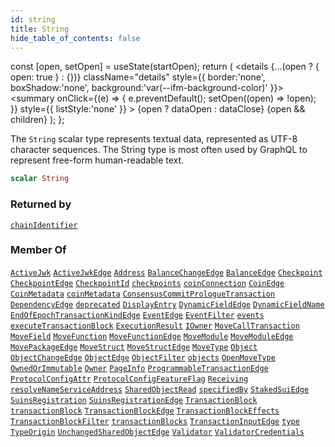```yaml
---
id: string
title: String
hide_table_of_contents: false
---
```









  const [open, setOpen] = useState(startOpen);
  return (
    <details {...(open ? { open: true } : {})} className="details" style={{ border:'none', boxShadow:'none', background:'var(--ifm-background-color)' }}>
      <summary
        onClick={(e) => {
          e.preventDefault();
          setOpen((open) => !open);
        }}
        style={{ listStyle:'none' }}
      >
      {open ? dataOpen : dataClose}
      </summary>
      {open && children}
    </details>
  );
};








The `String` scalar type represents textual data, represented as UTF-8 character sequences. The String type is most often used by GraphQL to represent free-form human-readable text.


```graphql
scalar String
```






### Returned by

[`chainIdentifier`](/references/sui-api/graphql/reference/queries/chain-identifier)  <Badge class="badge badge--secondary" text="query"/>

### Member Of

[`ActiveJwk`](/references/sui-api/graphql/reference/objects/active-jwk)  <Badge class="badge badge--secondary" text="object"/><Bullet />[`ActiveJwkEdge`](/references/sui-api/graphql/reference/objects/active-jwk-edge)  <Badge class="badge badge--secondary" text="object"/><Bullet />[`Address`](/references/sui-api/graphql/reference/objects/address)  <Badge class="badge badge--secondary" text="object"/><Bullet />[`BalanceChangeEdge`](/references/sui-api/graphql/reference/objects/balance-change-edge)  <Badge class="badge badge--secondary" text="object"/><Bullet />[`BalanceEdge`](/references/sui-api/graphql/reference/objects/balance-edge)  <Badge class="badge badge--secondary" text="object"/><Bullet />[`Checkpoint`](/references/sui-api/graphql/reference/objects/checkpoint)  <Badge class="badge badge--secondary" text="object"/><Bullet />[`CheckpointEdge`](/references/sui-api/graphql/reference/objects/checkpoint-edge)  <Badge class="badge badge--secondary" text="object"/><Bullet />[`CheckpointId`](/references/sui-api/graphql/reference/inputs/checkpoint-id)  <Badge class="badge badge--secondary" text="input"/><Bullet />[`checkpoints`](/references/sui-api/graphql/reference/queries/checkpoints)  <Badge class="badge badge--secondary" text="query"/><Bullet />[`coinConnection`](/references/sui-api/graphql/reference/queries/coin-connection)  <Badge class="badge badge--secondary" text="query"/><Bullet />[`CoinEdge`](/references/sui-api/graphql/reference/objects/coin-edge)  <Badge class="badge badge--secondary" text="object"/><Bullet />[`CoinMetadata`](/references/sui-api/graphql/reference/objects/coin-metadata)  <Badge class="badge badge--secondary" text="object"/><Bullet />[`coinMetadata`](/references/sui-api/graphql/reference/queries/coin-metadata)  <Badge class="badge badge--secondary" text="query"/><Bullet />[`ConsensusCommitPrologueTransaction`](/references/sui-api/graphql/reference/objects/consensus-commit-prologue-transaction)  <Badge class="badge badge--secondary" text="object"/><Bullet />[`DependencyEdge`](/references/sui-api/graphql/reference/objects/dependency-edge)  <Badge class="badge badge--secondary" text="object"/><Bullet />[`deprecated`](/references/sui-api/graphql/reference/directives/deprecated)  <Badge class="badge badge--secondary" text="directive"/><Bullet />[`DisplayEntry`](/references/sui-api/graphql/reference/objects/display-entry)  <Badge class="badge badge--secondary" text="object"/><Bullet />[`DynamicFieldEdge`](/references/sui-api/graphql/reference/objects/dynamic-field-edge)  <Badge class="badge badge--secondary" text="object"/><Bullet />[`DynamicFieldName`](/references/sui-api/graphql/reference/inputs/dynamic-field-name)  <Badge class="badge badge--secondary" text="input"/><Bullet />[`EndOfEpochTransactionKindEdge`](/references/sui-api/graphql/reference/objects/end-of-epoch-transaction-kind-edge)  <Badge class="badge badge--secondary" text="object"/><Bullet />[`EventEdge`](/references/sui-api/graphql/reference/objects/event-edge)  <Badge class="badge badge--secondary" text="object"/><Bullet />[`EventFilter`](/references/sui-api/graphql/reference/inputs/event-filter)  <Badge class="badge badge--secondary" text="input"/><Bullet />[`events`](/references/sui-api/graphql/reference/queries/events)  <Badge class="badge badge--secondary" text="query"/><Bullet />[`executeTransactionBlock`](/references/sui-api/graphql/reference/mutations/execute-transaction-block)  <Badge class="badge badge--secondary" text="mutation"/><Bullet />[`ExecutionResult`](/references/sui-api/graphql/reference/objects/execution-result)  <Badge class="badge badge--secondary" text="object"/><Bullet />[`IOwner`](/references/sui-api/graphql/reference/interfaces/iowner)  <Badge class="badge badge--secondary" text="interface"/><Bullet />[`MoveCallTransaction`](/references/sui-api/graphql/reference/objects/move-call-transaction)  <Badge class="badge badge--secondary" text="object"/><Bullet />[`MoveField`](/references/sui-api/graphql/reference/objects/move-field)  <Badge class="badge badge--secondary" text="object"/><Bullet />[`MoveFunction`](/references/sui-api/graphql/reference/objects/move-function)  <Badge class="badge badge--secondary" text="object"/><Bullet />[`MoveFunctionEdge`](/references/sui-api/graphql/reference/objects/move-function-edge)  <Badge class="badge badge--secondary" text="object"/><Bullet />[`MoveModule`](/references/sui-api/graphql/reference/objects/move-module)  <Badge class="badge badge--secondary" text="object"/><Bullet />[`MoveModuleEdge`](/references/sui-api/graphql/reference/objects/move-module-edge)  <Badge class="badge badge--secondary" text="object"/><Bullet />[`MovePackageEdge`](/references/sui-api/graphql/reference/objects/move-package-edge)  <Badge class="badge badge--secondary" text="object"/><Bullet />[`MoveStruct`](/references/sui-api/graphql/reference/objects/move-struct)  <Badge class="badge badge--secondary" text="object"/><Bullet />[`MoveStructEdge`](/references/sui-api/graphql/reference/objects/move-struct-edge)  <Badge class="badge badge--secondary" text="object"/><Bullet />[`MoveType`](/references/sui-api/graphql/reference/objects/move-type)  <Badge class="badge badge--secondary" text="object"/><Bullet />[`Object`](/references/sui-api/graphql/reference/objects/object)  <Badge class="badge badge--secondary" text="object"/><Bullet />[`ObjectChangeEdge`](/references/sui-api/graphql/reference/objects/object-change-edge)  <Badge class="badge badge--secondary" text="object"/><Bullet />[`ObjectEdge`](/references/sui-api/graphql/reference/objects/object-edge)  <Badge class="badge badge--secondary" text="object"/><Bullet />[`ObjectFilter`](/references/sui-api/graphql/reference/inputs/object-filter)  <Badge class="badge badge--secondary" text="input"/><Bullet />[`objects`](/references/sui-api/graphql/reference/queries/objects)  <Badge class="badge badge--secondary" text="query"/><Bullet />[`OpenMoveType`](/references/sui-api/graphql/reference/objects/open-move-type)  <Badge class="badge badge--secondary" text="object"/><Bullet />[`OwnedOrImmutable`](/references/sui-api/graphql/reference/objects/owned-or-immutable)  <Badge class="badge badge--secondary" text="object"/><Bullet />[`Owner`](/references/sui-api/graphql/reference/objects/owner)  <Badge class="badge badge--secondary" text="object"/><Bullet />[`PageInfo`](/references/sui-api/graphql/reference/objects/page-info)  <Badge class="badge badge--secondary" text="object"/><Bullet />[`ProgrammableTransactionEdge`](/references/sui-api/graphql/reference/objects/programmable-transaction-edge)  <Badge class="badge badge--secondary" text="object"/><Bullet />[`ProtocolConfigAttr`](/references/sui-api/graphql/reference/objects/protocol-config-attr)  <Badge class="badge badge--secondary" text="object"/><Bullet />[`ProtocolConfigFeatureFlag`](/references/sui-api/graphql/reference/objects/protocol-config-feature-flag)  <Badge class="badge badge--secondary" text="object"/><Bullet />[`Receiving`](/references/sui-api/graphql/reference/objects/receiving)  <Badge class="badge badge--secondary" text="object"/><Bullet />[`resolveNameServiceAddress`](/references/sui-api/graphql/reference/queries/resolve-name-service-address)  <Badge class="badge badge--secondary" text="query"/><Bullet />[`SharedObjectRead`](/references/sui-api/graphql/reference/objects/shared-object-read)  <Badge class="badge badge--secondary" text="object"/><Bullet />[`specifiedBy`](/references/sui-api/graphql/reference/directives/specified-by)  <Badge class="badge badge--secondary" text="directive"/><Bullet />[`StakedSuiEdge`](/references/sui-api/graphql/reference/objects/staked-sui-edge)  <Badge class="badge badge--secondary" text="object"/><Bullet />[`SuinsRegistration`](/references/sui-api/graphql/reference/objects/suins-registration)  <Badge class="badge badge--secondary" text="object"/><Bullet />[`SuinsRegistrationEdge`](/references/sui-api/graphql/reference/objects/suins-registration-edge)  <Badge class="badge badge--secondary" text="object"/><Bullet />[`TransactionBlock`](/references/sui-api/graphql/reference/objects/transaction-block)  <Badge class="badge badge--secondary" text="object"/><Bullet />[`transactionBlock`](/references/sui-api/graphql/reference/queries/transaction-block)  <Badge class="badge badge--secondary" text="query"/><Bullet />[`TransactionBlockEdge`](/references/sui-api/graphql/reference/objects/transaction-block-edge)  <Badge class="badge badge--secondary" text="object"/><Bullet />[`TransactionBlockEffects`](/references/sui-api/graphql/reference/objects/transaction-block-effects)  <Badge class="badge badge--secondary" text="object"/><Bullet />[`TransactionBlockFilter`](/references/sui-api/graphql/reference/inputs/transaction-block-filter)  <Badge class="badge badge--secondary" text="input"/><Bullet />[`transactionBlocks`](/references/sui-api/graphql/reference/queries/transaction-blocks)  <Badge class="badge badge--secondary" text="query"/><Bullet />[`TransactionInputEdge`](/references/sui-api/graphql/reference/objects/transaction-input-edge)  <Badge class="badge badge--secondary" text="object"/><Bullet />[`type`](/references/sui-api/graphql/reference/queries/type)  <Badge class="badge badge--secondary" text="query"/><Bullet />[`TypeOrigin`](/references/sui-api/graphql/reference/objects/type-origin)  <Badge class="badge badge--secondary" text="object"/><Bullet />[`UnchangedSharedObjectEdge`](/references/sui-api/graphql/reference/objects/unchanged-shared-object-edge)  <Badge class="badge badge--secondary" text="object"/><Bullet />[`Validator`](/references/sui-api/graphql/reference/objects/validator)  <Badge class="badge badge--secondary" text="object"/><Bullet />[`ValidatorCredentials`](/references/sui-api/graphql/reference/objects/validator-credentials)  <Badge class="badge badge--secondary" text="object"/>


